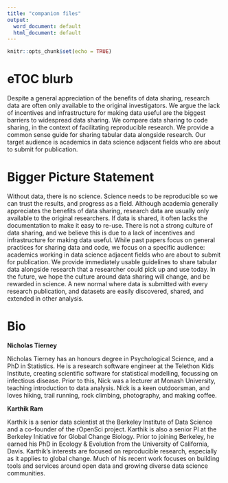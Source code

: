 ```yaml
---
title: "companion files"
output:
  word_document: default
  html_document: default
---
```


```r
knitr::opts_chunk$set(echo = TRUE)
```

# eTOC blurb

Despite a general appreciation of the benefits of data sharing, research data are often only available to the original investigators. We argue the lack of incentives and infrastructure for making data useful are the biggest barriers to widespread data sharing. We compare data sharing to code sharing, in the context of facilitating reproducible research. We provide a common sense guide for sharing tabular data alongside research. Our target audience is academics in data science adjacent fields who are about to submit for publication.

# Bigger Picture Statement {-}

Without data, there is no science. Science needs to be reproducible so we can trust the results, and progress as a field. Although academia generally appreciates the benefits of data sharing, research data are usually only available to the original researchers. If data is shared, it often lacks the documentation to make it easy to re-use. There is not a strong culture of data sharing, and we believe this is due to a lack of incentives and infrastructure for making data useful. While past papers focus on general practices for sharing data and code, we focus on a specific audience: academics working in data science adjacent fields who are about to submit for publication. We provide immediately usable guidelines to share tabular data alongside research that a researcher could pick up and use today. In the future, we hope the culture around data sharing will change, and be rewarded in science. A new normal where data is submitted with every research publication, and datasets are easily discovered, shared, and extended in other analysis.

# Bio {-}

**Nicholas Tierney**

Nicholas Tierney has an honours degree in Psychological Science, and a PhD in Statistics. He is a research software engineer at the Telethon Kids Institute, creating scientific software for statistical modelling, focussing on infectious disease. Prior to this, Nick was a lecturer at Monash University, teaching introduction to data analysis. Nick is a keen outdoorsman, and loves hiking, trail running, rock climbing, photography, and making coffee.

**Karthik Ram**

Karthik is a senior data scientist at the Berkeley Institute of Data Science and a co-founder of the rOpenSci project. Karthik is also a senior PI at the Berkeley Initiative for Global Change Biology. Prior to joining Berkeley, he earned his PhD in Ecology &amp; Evolution from the University of California, Davis. Karthik's interests are focused on reproducible research, especially as it applies to global change. Much of his recent work focuses on building tools and services around open data and growing diverse data science communities.
